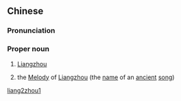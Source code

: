 ==Chinese==
{{zh-forms}}

===Pronunciation===
{{zh-pron
|m=Liángzhōu
|cat=pn
}}

===Proper noun===
{{zh-proper noun}}

# {{lb|zh|archaic}} [[w:Jiuzhou|Liangzhou]]
# {{lb|zh|archaic}} the [[w:Qu (poetry)|Melody]] of [[w:Jiuzhou|Liangzhou]] (the [[name]] of an [[ancient]] [[w:Qu (poetry)|song]])

[[Category:Mandarin archaic terms|liang2zhou1]]